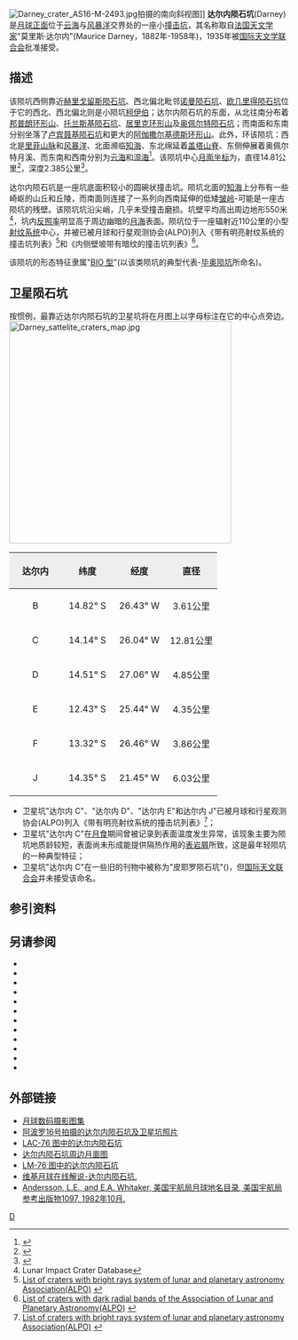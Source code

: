 {{lunar crater data|
 image=Darney crater 4125 h2.jpg|240px|
 caption=[[月球轨道器4号|月球轨道器4号]]拍摄的图像|
 latitude=14.61|
 N_or_S=S|
 longitude=23.57|
 E_or_W=W|
 diameter=14.81公里|
 depth=2.385公里|
 colong=24|
 eponym=莫里斯·达尔内}}
[[Image:Darney_crater_AS16-M-2493.jpg|thumb]]拍摄的南向斜视图]]
'''达尔内陨石坑'''(Darney)是[[月球正面|月球正面]]位于[[云海|云海]]与[[风暴洋|风暴洋]]交界处的一座小[[撞击坑|撞击坑]]，其名称取自[[法国|法国]][[天文学家|天文学家]]"莫里斯·达尔内"(Maurice Darney，1882年-1958年)，1935年被[[国际天文学联合会|国际天文学联合会]]批准接受。

==描述==
该陨坑西侧靠近[[赫里戈留斯陨石坑|赫里戈留斯陨石坑]]、西北偏北毗邻[[诺曼陨石坑|诺曼陨石坑]]、[[欧几里得陨石坑|欧几里得陨石坑]]位于它的西北、西北偏北则是小陨坑[[柯伊伯陨石坑|柯伊伯]]；达尔内陨石坑的东面，从北往南分布着[[邦普朗环形山|邦普朗环形山]]、[[托兰斯基陨石坑|托兰斯基陨石坑]]、[[居里克环形山|居里克环形山]]及[[奥佩尔特陨石坑|奥佩尔特陨石坑]]；而南面和东南分别坐落了[[卢宾聂基陨石坑|卢宾聂基陨石坑]]和更大的[[阿伽撒尔基德斯环形山|阿伽撒尔基德斯环形山]]。此外，环该陨坑：西北是[[里菲山脉|里菲山脉]]和[[风暴洋|风暴洋]]、北面濒临[[知海|知海]]、东北绵延着[[盖塔山脊|盖塔山脊]]、东侧伸展着奥佩尔特月溪、而东南和西南分别为[[云海|云海]]和[[湿海|湿海]]<ref>{{Cite web |url=http://planetarynames.wr.usgs.gov/images/Lunar/lac_76_lo.pdf |title=Crater Darney on LAC-76 map. |accessdate=2016-10-06 |archive-date=2013-02-20 |archive-url=https://web.archive.org/web/20130220184917/http://planetarynames.wr.usgs.gov/images/Lunar/lac_76_lo.pdf |dead-url=no }}</ref>。该陨坑中心[[月面坐标|月面坐标]]为{{Coord|14.61|S|23.57|W|globe:Moon|nogoogle=1|noosm=1}}，直径14.81公里<ref name="IAU">{{Cite web |url=http://planetarynames.wr.usgs.gov/Feature/1415 |title=Directory of the International Astronomical Union |access-date=2016-10-06 |archive-date=2017-11-15 |archive-url=https://web.archive.org/web/20171115082801/https://planetarynames.wr.usgs.gov/Feature/1415 |dead-url=no }}</ref>，深度2.385公里<ref>{{Cite web |url=http://fisherka.csolutionshosting.net/astronote/plan/craterdepth/html/CraterDepthFeatureNameWestfall.html |title=John E. Westfall's Atlas of the Lunar Terminator, Cambridge Univ. Press (2000) |accessdate=2016-10-06 |archive-date=2014-12-18 |archive-url=https://archive.today/20141218234310/http://fisherka.csolutionshosting.net/astronote/plan/craterdepth/html/CraterDepthFeatureNameWestfall.html |dead-url=yes }}</ref>。

达尔内陨石坑是一座坑底面积较小的圆碗状撞击坑。陨坑北面的[[知海|知海]]上分布有一些崎岖的山丘和丘陵，而南面则连接了一系列向西南延伸的低矮[[皱岭|皱岭]]-可能是一座古陨坑的残壁。该陨坑坑沿尖峭，几乎未受撞击磨损。坑壁平均高出周边地形550米<ref name=LICD>Lunar Impact Crater Database</ref>，坑内[[反照率|反照率]]明显高于周边幽暗的[[月海|月海]]表面。陨坑位于一座辐射近110公里的小型[[射纹系统|射纹系统]]中心，并被已被月球和行星观测协会(ALPO)列入《带有明亮射纹系统的撞击坑列表》<ref name="ALPO">[http://www.zone-vx.com/alpo-rays-table.pdf List of craters with bright rays system of lunar and planetary astronomy Association(ALPO)] {{webarchive|url=https://web.archive.org/web/20160304213831/http://www.zone-vx.com/alpo-rays-table.pdf |date=2016-03-04 }}</ref>和《内侧壁坡带有暗纹的撞击坑列表》<ref>[http://www.zone-vx.com/alpo-bcp-longlist.pdf List of craters with dark radial bands of the Association of Lunar and Planetary Astronomy(ALPO)] {{webarchive|url=https://web.archive.org/web/20131203025135/http://www.zone-vx.com/alpo-bcp-longlist.pdf |date=2013-12-03 }}</ref>。

该陨坑的形态特征隶属"[[月球陨石坑#陨石坑分类|BIO 型]]"(以该类陨坑的典型代表-[[毕奥陨坑|毕奥陨坑]]所命名)。

==卫星陨石坑==
按惯例，最靠近达尔内陨石坑的卫星坑将在月图上以字母标注在它的中心点旁边。
[[Image:Darney_sattelite_craters_map.jpg|400px]]

{| class="wikitable"
!width="25%" style="background:#eeeeee;" |达尔内 
!width="25%" style="background:#eeeeee;" |纬度
!width="25%" style="background:#eeeeee;" |经度
!width="25%" style="background:#eeeeee;" |直径
|-
|align="center"|B
|align="center"|14.82° S
|align="center"|26.43° W
|align="center"|3.61公里
|-
|align="center"|C
|align="center"|14.14° S
|align="center"|26.04° W
|align="center"|12.81公里
|-
|align="center"|D
|align="center"|14.51° S
|align="center"|27.06° W
|align="center"|4.85公里
|-
|align="center"|E
|align="center"|12.43° S
|align="center"|25.44° W
|align="center"|4.35公里
|-
|align="center"|F
|align="center"|13.32° S
|align="center"|26.46° W
|align="center"|3.86公里
|-
|align="center"|J
|align="center"|14.35° S
|align="center"|21.45° W
|align="center"|6.03公里
|}{{clear}}
* 卫星坑"达尔内 C"、"达尔内 D"、"达尔内 E"和达尔内 J"已被月球和行星观测协会(ALPO)列入《带有明亮射纹系统的撞击坑列表》<ref name="ALPO">[http://www.zone-vx.com/alpo-rays-table.pdf List of craters with bright rays system of lunar and planetary astronomy Association(ALPO)] {{webarchive|url=https://web.archive.org/web/20160304213831/http://www.zone-vx.com/alpo-rays-table.pdf |date=2016-03-04 }}</ref>； 
* 卫星坑"达尔内 C"在[[月食|月食]]期间曾被记录到表面温度发生异常，该现象主要为陨坑地质龄较短，表面尚未形成能提供隔热作用的[[表岩屑|表岩屑]]所致，这是最年轻陨坑的一种典型特征；
* 卫星坑"达尔内 C"在一些旧的刊物中被称为"皮耶罗陨石坑"({{lang-la|Pierot}})，但[[国际天文联合会|国际天文联合会]]并未接受该命名。
==参引资料==
{{Reflist}}
==另请参阅==
{{refbegin}}
* {{cite book
  | last1 = Andersson
  | first1 = L. E.
  | last2 = Whitaker
  | first2 = E. A.
  | authorlink2 = Ewen Whitaker
  | date = 1982
  | title = [[NASA|NASA]] Catalogue of Lunar Nomenclature
  | publisher = NASA RP-1097
  | ref = harv
  }}
* {{cite web
  | last = Blue
  | first = Jennifer
  | date = July 25, 2007
  | title = Gazetteer of Planetary Nomenclature
  | publisher = [[United_States_Geological_Survey|USGS]]
  | url = http://planetarynames.wr.usgs.gov/
  | accessdate = 2007-08-05
  | ref = harv
  | archive-date = 2018-12-25
  | archive-url = https://web.archive.org/web/20181225170157/https://planetarynames.wr.usgs.gov/
  | dead-url = no
  }}
* {{cite book
  | last1 = Bussey
  | first1 = B.
  | authorlink1 = Ben Bussey
  | last2 = Spudis
  | first2 = P.
  | authorlink2 = Paul Spudis
  | date = 2004
  | title = The Clementine Atlas of the Moon
  | publisher = Cambridge University Press
  | location = New York
  | isbn = 978-0-521-81528-4
  | ref = harv
  }}
* {{cite book
  | last1 = Cocks
  | first1 = Elijah E.
  | last2 = Cocks
  | first2 = Josiah C.
  | date = 1995
  | title = Who's Who on the Moon: A Biographical Dictionary of Lunar Nomenclature
  | url = https://archive.org/details/isbn_9780936389271
  | publisher = Tudor Publishers
  | isbn = 978-0-936389-27-1
  | ref = harv
  }}
* {{cite web
  | last = McDowell
  | first = Jonathan
  | date = July 15, 2007
  | url = http://host.planet4589.org/astro/lunar/
  | title = Lunar Nomenclature
  | publisher = Jonathan's Space Report
  | accessdate = 2007-10-24
  | ref = harv
  | archive-date = 2018-12-25
  | archive-url = https://web.archive.org/web/20181225170156/http://host.planet4589.org/astro/lunar/
  | dead-url = no
  }}
* {{cite journal| last1 = Menzel| first1 = D. H.| last2 = Minnaert| first2 = M.| last3 = Levin| first3 = B.| last4 = Dollfus| first4 = A.| last5 = Bell| first5 = B.| title = Report on Lunar Nomenclature by the Working Group of Commission 17 of the IAU| doi = 10.1007/BF00171763| journal = Space Science Reviews| volume = 12| issue = 2| pages = 136–186| date = 1971| bibcode = 1971SSRv...12..136M| ref = harv}}
* {{cite book
  | first = Patrick
  | last = Moore
  | authorlink = Patrick Moore
  | date = 2001
  | title = On the Moon
  | url = https://archive.org/details/patrickmooreonmo00patr
  | publisher = Sterling Publishing Co.
  | isbn = 978-0-304-35469-6
  | ref = harv
  }}
* {{cite book
  | first = Fred W.
  | last = Price
  | date = 1988
  | title = The Moon Observer's Handbook
  | publisher = Cambridge University Press
  | isbn = 978-0-521-33500-3
  | ref = harv
  }}
* {{cite book
  | last = Rükl
  | first = Antonín
  | authorlink = Antonín Rükl
  | date = 1990
  | title = Atlas of the Moon
  | publisher = Kalmbach Books
  | isbn = 978-0-913135-17-4
  | ref = harv
  }}
* {{cite book
  | last = Webb
  | first = Rev. T. W.
  | authorlink = Thomas William Webb
  | date = 1962
  | title = Celestial Objects for Common Telescopes
  | url = https://archive.org/details/celestialobjects00webb
  | edition = 6th revised
  | publisher = Dover
  | isbn = 978-0-486-20917-3
  | ref = harv
  }}
* {{cite book
  | first = Ewen A.
  | last = Whitaker
  | authorlink = Ewen Whitaker
  | date = 1999
  | title = Mapping and Naming the Moon
  | publisher = Cambridge University Press
  | isbn = 978-0-521-62248-6
  | ref = harv
  }}
* {{cite book
  | first = Peter T.
  | last = Wlasuk
  | date = 2000
  | title = Observing the Moon
  | publisher = Springer
  | isbn = 978-1-85233-193-1
  | ref = harv
 }}
{{refend}}

==外部链接==
* [http://www.lpi.usra.edu/resources/lunar_orbiter/bin/srch_nam.shtml?Darney%7C0 月球数码摄影图集] {{Wayback|url=http://www.lpi.usra.edu/resources/lunar_orbiter/bin/srch_nam.shtml?Darney%7C0 |date=20201127013801 }}
* [http://www.lpi.usra.edu/resources/apollo/search/feature/?feature=Darney 阿波罗16号拍摄的达尔内陨石坑及卫星坑照片] {{Wayback|url=http://www.lpi.usra.edu/resources/apollo/search/feature/?feature=Darney |date=20201127014636 }}
* [http://www.lpi.usra.edu/resources/mapcatalog/LAC/lac76/  LAC-76 图中的达尔内陨石坑] {{Wayback|url=http://www.lpi.usra.edu/resources/mapcatalog/LAC/lac76/ |date=20160304093454 }}
* [http://www.lpi.usra.edu/resources/mapcatalog/usgs/I458/ 达尔内陨石坑周边月面图] {{Wayback|url=http://www.lpi.usra.edu/resources/mapcatalog/usgs/I458/ |date=20160304084500 }}
* [http://www.lpi.usra.edu/resources/mapcatalog/LM/lm76/  LM-76 图中的达尔内陨石坑] {{Wayback|url=http://www.lpi.usra.edu/resources/mapcatalog/LM/lm76/ |date=20160304073906 }}
* [http://the-moon.wikispaces.com/Darney 维基月球在线解说-达尔内陨石坑.] {{Wayback|url=http://the-moon.wikispaces.com/Darney |date=20180530154200 }}
*[http://planet4589.org/astro/lunar/RP-1097.pdf Andersson, L.E., and E.A. Whitaker, 美国宇航局月球地名目录, 美国宇航局参考出版物1097, 1982年10月.] {{Wayback|url=http://planet4589.org/astro/lunar/RP-1097.pdf |date=20141006125838 }}

[[Category:月球环形山|D]]
{{月球環形山 (C-F)}}